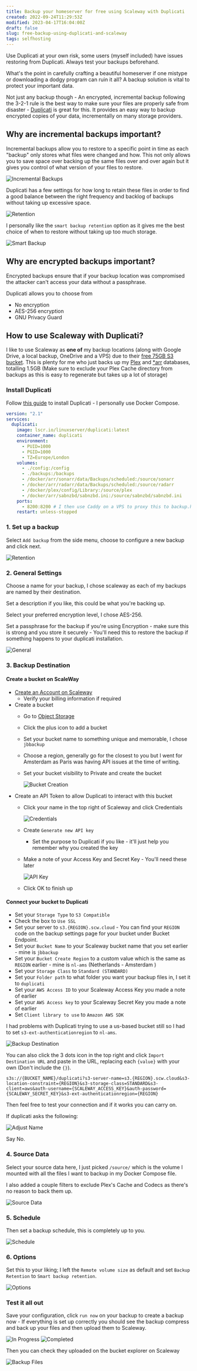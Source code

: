 ```yaml
---
title: Backup your homeserver for free using Scaleway with Duplicati
created: 2022-09-24T11:29:53Z
modified: 2023-04-17T16:04:00Z
draft: false
slug: free-backup-using-duplicati-and-scaleway
tags: selfhosting
---
```



<Aside title="Caution - Updated 2023-04-17">
Use Duplicati at your own risk, some users (myself included) have issues restoring from Duplicati. Always test your backups beforehand.
</Aside>

What's the point in carefully crafting a beautiful homeserver if one mistype or downloading a dodgy program can ruin it all? A backup solution is vital to protect your important data.

Not just any backup though - An encrypted, incremental backup following the 3-2-1 rule is the best way to make sure your files are properly safe from disaster - [Duplicati](https://www.duplicati.com/) is great for this. It provides an easy way to backup encrypted copies of your data, incrementally on many storage providers.

## Why are incremental backups important?

Incremental backups allow you to restore to a specific point in time as each "backup" only stores what files were changed and how. This not only allows you to save space over backing up the same files over and over again but it gives you control of what version of your files to restore.

![Incremental Backups](images/incremental.png)

Duplicati has a few settings for how long to retain these files in order to find a good balance between the right frequency and backlog of backups without taking up excessive space.

![Retention](images/incremental-types.png)

I personally like the `smart backup retention` option as it gives me the best choice of when to restore without taking up too much storage.

![Smart Backup](images/smart-backup-retention.png)


## Why are encrypted backups important?

Encrypted backups ensure that if your backup location was compromised the attacker can't access your data without a passphrase. 

Duplicati allows you to choose from
 + No encryption
 + AES-256 encryption
 + GNU Privacy Guard

## How to use Scaleway with Duplicati?

I like to use Scaleway as **one of** my backup locations (along with Google Drive, a local backup, OneDrive and a VPS) due to their [free 75GB S3 bucket](https://www.scaleway.com/en/pricing/?tags=storage). This is plenty for me who just backs up my [Plex](https://www.plex.tv/) and [*arr](https://github.com/rustyshackleford36/locatarr) databases, totalling 1.5GB (Make sure to exclude your Plex Cache directory from backups as this is easy to regenerate but takes up a lot of storage)

### Install Duplicati

Follow [this guide](https://duplicati.readthedocs.io/en/latest/02-installation/) to install Duplicati - I personally use Docker Compose.

```yml title="docker-compose.yml"
version: "2.1"
services:
  duplicati:
    image: lscr.io/linuxserver/duplicati:latest
    container_name: duplicati
    environment:
      - PUID=1000
      - PGID=1000
      - TZ=Europe/London
    volumes:
      - ./config:/config
      - ./backups:/backups
      - /docker/arr/sonarr/data/Backups/scheduled:/source/sonarr
      - /docker/arr/radarr/data/Backups/scheduled:/source/radarr
      - /docker/plex/config/Library:/source/plex
      - /docker/arr/sabnzbd/sabnzbd.ini:/source/sabnzbd/sabnzbd.ini
    ports:
      - 8200:8200 # I then use Caddy on a VPS to proxy this to backup.home.jackbailey.uk with IP restrictions
    restart: unless-stopped
```

### 1. Set up a backup

Select `Add backup` from the side menu, choose to configure a new backup and click next.

![Retention](images/step-1.png)

### 2. General Settings

Choose a name for your backup, I chose scaleway as each of my backups are named by their destination.

Set a description if you like, this could be what you're backing up.

Select your preferred encryption level, I chose AES-256.

Set a passphrase for the backup if you're using Encryption - make sure this is strong and you store it securely - You'll need this to restore the backup if something happens to your duplicati installation.


![General](images/general-settings.png)

### 3. Backup Destination

#### Create a bucket on ScaleWay

+ [Create an Account on Scaleway](https://console.scaleway.com/register)
  + Verify your billing information if required
+ Create a bucket
  + Go to [Object Storage](https://console.scaleway.com/object-storage/buckets)
  + Click the plus icon to add a bucket
  +  Set your bucket name to something unique and memorable, I chose `jbbackup`
  + Choose a region, generally go for the closest to you but I went for Amsterdam as Paris was having API issues at the time of writing.
  + Set your bucket visibility to Private and create the bucket
    
    ![Bucket Creation](images/scaleway-bucket-creation.png)
+ Create an API Token to allow Duplicati to interact with this bucket
  + Click your name in the top right of Scaleway and click Credentials

    ![Credentials](images/scaleway-credentials-menu.png)
  + Create `Generate new API key`
    + Set the purpose to Duplicati if you like - it'll just help you remember why you created the key
  + Make a note of your Access Key and Secret Key - You'll need these later
    
    ![API Key](images/scaleway-api-key.png)
  + Click OK to finish up

#### Connect your bucket to Duplicati

+ Set your `Storage Type` to `S3 Compatible`
+ Check the box to `Use SSL `
+ Set your server to `s3.{REGION}.scw.cloud` - You can find your `REGION` code on the backup settings page for your bucket under Bucket Endpoint.
+ Set your `Bucket Name` to your Scaleway bucket name that you set earlier - mine is `jbbackup`
+ Set your `Bucket Create Region` to a custom value which is the same as `REGION` earlier - mine is `nl-ams` (Netherlands - Amsterdam )
+ Set your `Storage Class` to `Standard (STANDARD)`
+ Set your `Folder path` to what folder you want your backup files in, I set it to `duplicati`
+ Set your `AWS Access ID` to your Scaleway Access Key you made a note of earlier
+ Set your `AWS Access key` to your Scaleway Secret Key you made a note of earlier
+ Set `Client library to use` to `Amazon AWS SDK`

I had problems with Duplicati trying to use a us-based bucket still so I had to set `s3-ext-authenticationregion` to `nl-ams`.

![Backup Destination](images/backup-destination.png)

You can also click the 3 dots icon in the top right and click `Import Destination URL` and paste in the URL, replacing each `{value}` with your own (Don't include the `{}`).

```
s3s://{BUCKET_NAME}/duplicati?s3-server-name=s3.{REGION}.scw.cloud&s3-location-constraint={REGION}&s3-storage-class=STANDARD&s3-client=aws&auth-username={SCALEWAY_ACCESS_KEY}&auth-password={SCALEWAY_SECRET_KEY}&s3-ext-authenticationregion={REGION}
```

Then feel free to test your connection and if it works you can carry on.

If duplicati asks the following:

![Adjust Name](images/adjust-name.png)

Say No.

### 4. Source Data

Select your source data here, I just picked `/source/` which is the volume I mounted with all the files I want to backup in my Docker Compose file.

I also added a couple filters to exclude Plex's Cache and Codecs as there's no reason to back them up.

![Source Data](images/source-data.png)

### 5. Schedule

Then set a backup schedule, this is completely up to you.

![Schedule](images/schedule.png)

### 6. Options

Set this to your liking; I left the `Remote volume size` as default and set `Backup Retention` to `Smart backup retention`.

![Options](images/options.png)

### Test it all out

Save your configuration, click `run now` on your backup to create a backup now - If everything is set up correctly you should see the backup compress and back up your files and then upload them to Scaleway.

![In Progress](images/in-progress.png)
![Completed](images/completed.png)

Then you can check they uploaded on the bucket explorer on Scaleway

![Backup Files](images/backup-files.png)